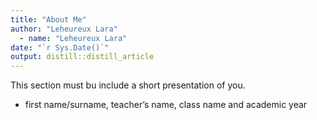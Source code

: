 ```yaml
---
title: "About Me"
author: "Leheureux Lara" 
  - name: "Leheureux Lara"  
date: "`r Sys.Date()`"
output: distill::distill_article
---
```


This section must bu include a short presentation of you.

- first name/surname, teacher’s name, class name and academic year
